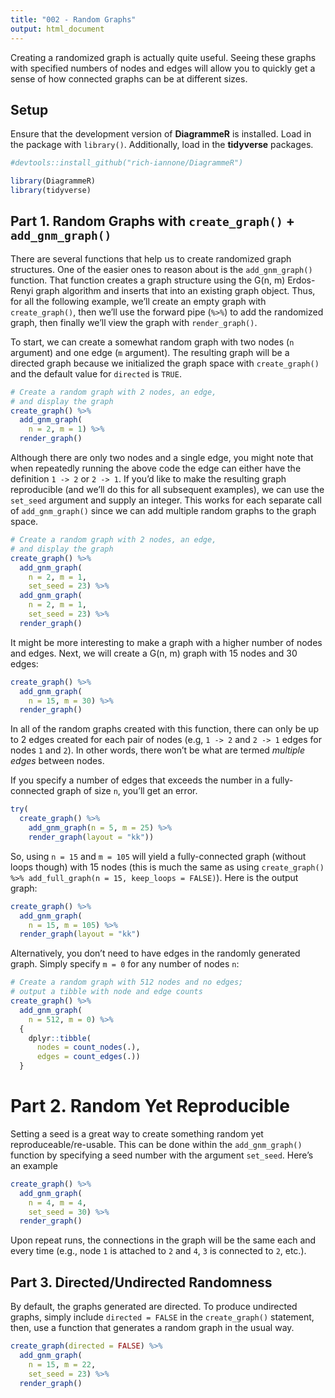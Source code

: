 ```yaml
---
title: "002 - Random Graphs"
output: html_document
---
```


Creating a randomized graph is actually quite useful. Seeing these graphs with specified numbers of nodes and edges will allow you to quickly get a sense of how connected graphs can be at different sizes.

## Setup

Ensure that the development version of **DiagrammeR** is installed. Load in the package with `library()`. Additionally, load in the **tidyverse** packages.

```r
#devtools::install_github("rich-iannone/DiagrammeR")

library(DiagrammeR)
library(tidyverse)
```

## Part 1. Random Graphs with `create_graph()` + `add_gnm_graph()`

There are several functions that help us to create randomized graph structures. One of the easier ones to reason about is the `add_gnm_graph()` function. That function creates a graph structure using the G(n, m) Erdos-Renyi graph algorithm and inserts that into an existing graph object. Thus, for all the following example, we'll create an empty graph with `create_graph()`, then we'll use the forward pipe (`%>%`) to add the randomized graph, then finally we'll view the graph with `render_graph()`.

To start, we can create a somewhat random graph with two nodes (`n` argument) and one edge (`m` argument). The resulting graph will be a directed graph because we initialized the graph space with `create_graph()` and the default value for `directed` is `TRUE`.

```r
# Create a random graph with 2 nodes, an edge,
# and display the graph
create_graph() %>%
  add_gnm_graph(
    n = 2, m = 1) %>%
  render_graph()
```

Although there are only two nodes and a single edge, you might note that when repeatedly running the above code the edge can either have the definition `1 -> 2` or `2 -> 1`. If you'd like to make the resulting graph reproducible (and we'll do this for all subsequent examples), we can use the `set_seed` argument and supply an integer. This works for each separate call of `add_gnm_graph()` since we can add multiple random graphs to the graph space.

```r
# Create a random graph with 2 nodes, an edge,
# and display the graph
create_graph() %>%
  add_gnm_graph(
    n = 2, m = 1,
    set_seed = 23) %>%
  add_gnm_graph(
    n = 2, m = 1,
    set_seed = 23) %>%
  render_graph()
```

It might be more interesting to make a graph with a higher number of nodes and edges. Next, we will create a G(n, m) graph with 15 nodes and 30 edges:

```r
create_graph() %>%
  add_gnm_graph(
    n = 15, m = 30) %>%
  render_graph()
```

In all of the random graphs created with this function, there can only be up to 2 edges created for each pair of nodes (e.g, `1 -> 2` and `2 -> 1` edges for nodes `1` and `2`). In other words, there won't be what are termed *multiple edges* between nodes.

If you specify a number of edges that exceeds the number in a fully-connected graph of size `n`, you'll get an error.

```r
try(
  create_graph() %>%
    add_gnm_graph(n = 5, m = 25) %>%
    render_graph(layout = "kk"))
```

So, using `n = 15` and `m = 105` will yield a fully-connected graph (without loops though) with 15 nodes (this is much the same as using `create_graph() %>% add_full_graph(n = 15, keep_loops = FALSE)`). Here is the output graph:

```r
create_graph() %>%
  add_gnm_graph(
    n = 15, m = 105) %>%
  render_graph(layout = "kk")
```

Alternatively, you don't need to have edges in the randomly generated graph. Simply specify `m = 0` for any number of nodes `n`:

```r
# Create a random graph with 512 nodes and no edges;
# output a tibble with node and edge counts
create_graph() %>%
  add_gnm_graph(
    n = 512, m = 0) %>%
  {
    dplyr::tibble(
      nodes = count_nodes(.),
      edges = count_edges(.))
  }
```


# Part 2. Random Yet Reproducible

Setting a seed is a great way to create something random yet reproduceable/re-usable. This can be done within the `add_gnm_graph()` function by specifying a seed number with the argument `set_seed`. Here's an example

```r
create_graph() %>%
  add_gnm_graph(
    n = 4, m = 4,
    set_seed = 30) %>%
  render_graph()
```

Upon repeat runs, the connections in the graph will be the same each and every time (e.g., node `1` is attached to `2` and `4`, `3` is connected to `2`, etc.).

## Part 3. Directed/Undirected Randomness

By default, the graphs generated are directed. To produce undirected graphs, simply include `directed = FALSE` in the `create_graph()` statement, then, use a function that generates a random graph in the usual way.

```r
create_graph(directed = FALSE) %>%
  add_gnm_graph(
    n = 15, m = 22,
    set_seed = 23) %>%
  render_graph()
```
